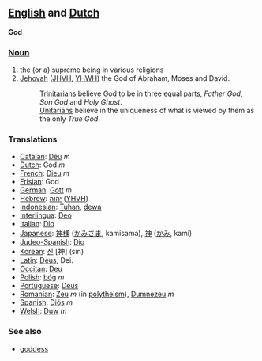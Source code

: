 ==[[English]] and [[Dutch]]==

'''God'''

===[[Noun]]===

#the (or a) supreme being in various religions
#[[Jehovah]] ([[JHVH]], [[YHWH]]) the God of Abraham, Moses and David.
#:[[Trinitarian]]s believe God to be in three equal parts, ''Father God'', ''Son God'' and ''Holy Ghost''.
#:[[Unitarian]]s believe in the uniqueness of what is viewed by them as the only ''True God''.

===Translations===
*[[Catalan]]: [[Déu]] ''m''
*[[Dutch]]: God ''m''
*[[French]]: [[Dieu]] ''m''
*[[Frisian]]: God
*[[German]]: [[Gott]] ''m''
*[[Hebrew]]: [[יהוה]] ([[YHVH]])
*[[Indonesian]]: [[Tuhan]], [[dewa]]
*[[Interlingua]]: [[Deo]]
*[[Italian]]: [[Dio]]
*[[Japanese]]: [[神様]] ([[かみさま]], kamisama), [[神]] ([[かみ]], kami)
*[[Judeo-Spanish]]: [[Dio]]
*[[Korean]]: [[신]] [神] (sin)
*[[Latin]]: [[Deus]], Dei.
*[[Occitan]]: [[Deu]]
*[[Polish]]: [[bóg]] ''m''
*[[Portuguese]]: [[Deus]]
*[[Romanian]]: [[Zeu]] ''m'' (in [[polytheism]]), [[Dumnezeu]] ''m''
*[[Spanish]]: [[Diós]] ''m''
*[[Welsh]]: [[Duw]] ''m''

===See also===
* [[goddess]]